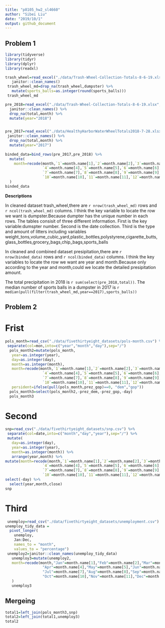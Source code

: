 ```yaml
---
title: "p8105_hw2_sl4660"
author: "Sibei Liu"
date: "2019/10/1"
output: github_document
---
```

## Problem 1
```r

library(tidyverse)
library(tidyr)
library(dplyr)
library(readxl)
```

```r
trash_wheel=read_excel("./data/Trash-Wheel-Collection-Totals-8-6-19.xlsx",sheet=1,range="A2:N408") %>% 
   janitor::clean_names()
 trash_wheel_md=drop_na(trash_wheel,dumpster) %>% 
   mutate(sports_balls=as.integer(round(sports_balls)))
 trash_wheel_md
```

```r
pre_2018=read_excel("./data/Trash-Wheel-Collection-Totals-8-6-19.xlsx",sheet=5,skip=1) %>% 
  janitor::clean_names() %>% 
  drop_na(total,month) %>% 
  mutate(year="2018")


pre_2017=read_excel("./data/HealthyHarborWaterWheelTotals2018-7-28.xlsx",sheet=7,skip=1) %>% 
 janitor::clean_names() %>% 
  drop_na(total,month) %>% 
  mutate(year="2017")
 
binded_data=bind_rows(pre_2017,pre_2018) %>% 
  mutate(
    month=recode(month,`1`=month.name[1],`2`=month.name[2],`3`=month.name[3],
                 `4`=month.name[4],`5`=month.name[5],`6`=month.name[6],
                 `7`=month.name[7],`8`=month.name[8],`9`=month.name[9],
                 `10`=month.name[10],`11`=month.name[11],`12`=month.name[12])
  )
binded_data
```
**Descriptions**

In cleaned dataset trash_wheel,there are ``r nrow(trash_wheel_md)`` rows and ``r ncol(trash_wheel_md)`` columns. I think the key variable to locate the row we want is dumpster.Because dumpter has the unique number in each rows. The tables consisit of three different information. First is the key variable:dumspter number. Second is the date collection. Third is the type and amount of litters including variables weight_tons,volume_cubic_yard,plastic_bottles,polystyrene,cigarette_butts,glass_bottles,grocery_bags,chip_bags,sports_balls

In cleaned and combined dataset presipitation,there are ``r nrow(binded_data)`` rows and ``r ncol(binded_data)`` columns. I think the key variables to locate the row we want are year and month.Because only according to the year and month,could we locate the detailed presipitation amount.

The total precipitation in 2018 is ``r sum(select(pre_2018,total))``.
The median number of sports balls in a dumpster in 2017 is 
`r median(pull(filter(trash_wheel_md,year==2017),sports_balls))`

## Problem 2

# Frist
```r
pols_month=read_csv("./data/fivethirtyeight_datasets/pols-month.csv") %>% 
 separate(col=mon,into=c("year","month","day"),sep="/") 
  pols_month2=mutate(pols_month,
   year=as.integer(year),
   day=as.integer(day),
   month=as.integer(month),
   month=recode(month,`1`=month.name[1],`2`=month.name[2],`3`=month.name[3],
                 `4`=month.name[4],`5`=month.name[5],`6`=month.name[6],
                 `7`=month.name[7],`8`=month.name[8],`9`=month.name[9],
                 `10`=month.name[10],`11`=month.name[11],`12`=month.name[12]),
   persident=ifelse(pull(pols_month,prez_gop)==0, "dem","gop")) 
  pols_month3=select(pols_month2,-prez_dem,-prez_gop,-day)
  pols_month3
```

# Second
```r
snp=read_csv("./data/fivethirtyeight_datasets/snp.csv") %>% 
 separate(col=date,into=c("month","day","year"),sep="/") %>% 
 mutate(
   day=as.integer(day),
   year=as.integer(year),
   month=as.integer(month)) %>% 
   arrange(year,month) %>% 
mutate(month=recode(month,`1`=month.name[1],`2`=month.name[2],`3`=month.name[3],
                 `4`=month.name[4],`5`=month.name[5],`6`=month.name[6],
                 `7`=month.name[7],`8`=month.name[8],`9`=month.name[9],
                 `10`=month.name[10],`11`=month.name[11],`12`=month.name[12])) %>% 
select(-day) %>% 
  select(year,month,close)
snp
```

# Third
```r
 unemploy=read_csv("./data/fivethirtyeight_datasets/unemployment.csv")
unemploy_tidy_data = 
  pivot_longer(
    unemploy, 
    Jan:Dec,
    names_to = "month", 
    values_to = "percentage") 
 unemploy2=janitor::clean_names(unemploy_tidy_data)
   unemploy3=mutate(unemploy2,
   month=recode(month,"Jan"=month.name[1],"Feb"=month.name[2],"Mar"=month.name[3],
                 "Apr"=month.name[4],"May"=month.name[5],"Jun"=month.name[6],
                 "Jul"=month.name[7],"Aug"=month.name[8],"Sep"=month.name[9],
                 "Oct"=month.name[10],"Nov"=month.name[11],"Dec"=month.name[12])
   ) 
   unemploy3
```

## Mergeing
```r
total1=left_join(pols_month3,snp)
total2=left_join(total1,unemploy3)
total2
```